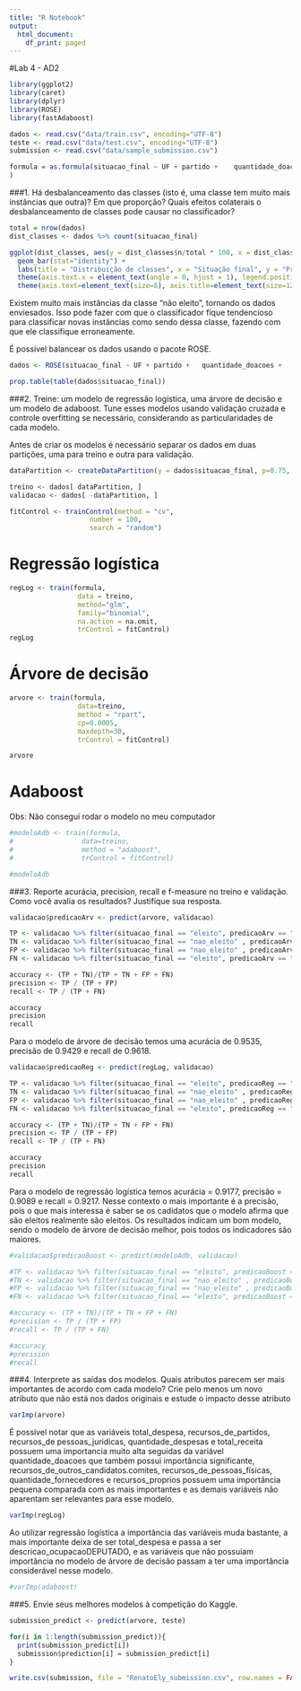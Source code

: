 ```yaml
---
title: "R Notebook"
output:
  html_document:
    df_print: paged
---
```


#Lab 4 - AD2

```r
library(ggplot2)
library(caret)
library(dplyr)
library(ROSE)
library(fastAdaboost)

dados <- read.csv("data/train.csv", encoding="UTF-8")
teste <- read.csv("data/test.csv", encoding="UTF-8")
submission <- read.csv("data/sample_submission.csv")
```

```r
formula = as.formula(situacao_final ~ UF + partido +	quantidade_doacoes +	quantidade_doadores +	total_receita	+	recursos_de_outros_candidatos.comites +	recursos_de_partidos + recursos_de_pessoas_físicas +	recursos_de_pessoas_juridicas +	recursos_proprios +	quantidade_despesas +	quantidade_fornecedores +	total_despesa +	sexo +	grau + estado_civil + descricao_ocupacao + descricao_cor_raca + despesa_max_campanha
)
```
###1. Há desbalanceamento das classes (isto é, uma classe tem muito mais instâncias que outra)? Em que proporção? Quais efeitos colaterais o desbalanceamento de classes pode causar no classificador?
```r
total = nrow(dados)
dist_classes <- dados %>% count(situacao_final)

ggplot(dist_classes, aes(y = dist_classes$n/total * 100, x = dist_classes$situacao_final))+
  geom_bar(stat="identity") +
  labs(title = "Distribuição de classes", x = "Situação final", y = "Proporção (%)") +
  theme(axis.text.x = element_text(angle = 0, hjust = 1), legend.position="none") +
  theme(axis.text=element_text(size=8), axis.title=element_text(size=12,face="bold"))
```

Existem muito mais instâncias da classe "não eleito", tornando os dados enviesados. Isso pode fazer com que o classificador fique tendencioso para classificar novas instâncias como sendo dessa classe, fazendo com que ele classifique erroneamente.

É possível balancear os dados usando o pacote ROSE.
```r
dados <- ROSE(situacao_final ~ UF + partido +	quantidade_doacoes +	quantidade_doadores +	total_receita	+	recursos_de_outros_candidatos.comites +	recursos_de_partidos + recursos_de_pessoas_físicas +	recursos_de_pessoas_juridicas +	recursos_proprios +	quantidade_despesas +	quantidade_fornecedores +	total_despesa +	sexo +	grau + estado_civil + descricao_ocupacao + descricao_cor_raca + despesa_max_campanha, data = dados, seed = 1)$data

prop.table(table(dados$situacao_final))
```


###2. Treine: um modelo de regressão logística, uma árvore de decisão e um modelo de adaboost. Tune esses modelos usando validação cruzada e controle overfitting se necessário, considerando as particularidades de cada modelo.

Antes de criar os modelos é necessário separar os dados em duas partições, uma para treino e outra para validação.
```r
dataPartition <- createDataPartition(y = dados$situacao_final, p=0.75, list=FALSE)

treino <- dados[ dataPartition, ]
validacao <- dados[ -dataPartition, ]

fitControl <- trainControl(method = "cv",
                    number = 100,
                    search = "random")
```

# Regressão logística
```r

regLog <- train(formula,
                 data = treino,
                 method="glm",
                 family="binomial",
                 na.action = na.omit,
                 trControl = fitControl)
regLog
```


# Árvore de decisão

```r
arvore <- train(formula,
                 data=treino,
                 method = "rpart",
                 cp=0.0005,
                 maxdepth=30,
                 trControl = fitControl)

arvore
```

# Adaboost
Obs: Não consegui rodar o modelo no meu computador

```r

#modeloAdb <- train(formula,
#                 data=treino,
#                 method = "adaboost",
#                 trControl = fitControl)

#modeloAdb

```

###3. Reporte acurácia, precision, recall e f-measure no treino e validação. Como você avalia os resultados? Justifique sua resposta.

```r
validacao$predicaoArv <- predict(arvore, validacao)

TP <- validacao %>% filter(situacao_final == "eleito", predicaoArv == "eleito") %>% nrow()
TN <- validacao %>% filter(situacao_final == "nao_eleito" , predicaoArv == "nao_eleito" ) %>% nrow()
FP <- validacao %>% filter(situacao_final == "nao_eleito" , predicaoArv == "eleito") %>% nrow() 
FN <- validacao %>% filter(situacao_final == "eleito", predicaoArv == "nao_eleito" ) %>% nrow()

accuracy <- (TP + TN)/(TP + TN + FP + FN) 
precision <- TP / (TP + FP)
recall <- TP / (TP + FN)

accuracy
precision
recall
```

Para o modelo de árvore de decisão temos uma acurácia de 0.9535, precisão de 0.9429 e recall de 0.9618.

```r
validacao$predicaoReg <- predict(regLog, validacao)

TP <- validacao %>% filter(situacao_final == "eleito", predicaoReg == "eleito") %>% nrow()
TN <- validacao %>% filter(situacao_final == "nao_eleito" , predicaoReg == "nao_eleito" ) %>% nrow()
FP <- validacao %>% filter(situacao_final == "nao_eleito" , predicaoReg == "eleito") %>% nrow() 
FN <- validacao %>% filter(situacao_final == "eleito", predicaoReg == "nao_eleito" ) %>% nrow()

accuracy <- (TP + TN)/(TP + TN + FP + FN) 
precision <- TP / (TP + FP)
recall <- TP / (TP + FN)

accuracy
precision
recall
```

Para o modelo de regressão logística temos acurácia = 0.9177, precisão =  0.9089 e recall = 0.9217. Nesse contexto o mais importante é a precisão, pois o que mais interessa é saber se os cadidatos que o modelo afirma que são eleitos realmente são eleitos. Os resultados indicam um bom modelo, sendo o modelo de árvore de decisão melhor, pois todos os indicadores são maiores.

```r

#validacao$predicaoBoost <- predict(modeloAdb, validacao)

#TP <- validacao %>% filter(situacao_final == "eleito", predicaoBoost == "eleito") %>% nrow()
#TN <- validacao %>% filter(situacao_final == "nao_eleito" , predicaoBoost == "nao_eleito" ) %>% nrow()
#FP <- validacao %>% filter(situacao_final == "nao_eleito" , predicaoBoost == "eleito") %>% nrow() 
#FN <- validacao %>% filter(situacao_final == "eleito", predicaoBoost == "nao_eleito" ) %>% nrow()

#accuracy <- (TP + TN)/(TP + TN + FP + FN) 
#precision <- TP / (TP + FP)
#recall <- TP / (TP + FN)

#accuracy
#precision
#recall
```

###4. Interprete as saídas dos modelos. Quais atributos parecem ser mais importantes de acordo com cada modelo? Crie pelo menos um novo atributo que não está nos dados originais e estude o impacto desse atributo

```r
varImp(arvore)

```

É possível notar que as variáveis total_despesa, recursos_de_partidos, recursos_de pessoas_juridicas, quantidade_despesas e total_receita possuem uma importancia muito alta seguidas da variável quantidade_doacoes que também possui importância significante, recursos_de_outros_candidatos.comites, recursos_de_pessoas_físicas, quantidade_fornecedores e recursos_proprios possuem uma importância pequena comparada com as mais importantes e as demais variáveis não aparentam ser relevantes para esse modelo.

```r
varImp(regLog)

```

Ao utilizar regressão logística a importância das variáveis muda bastante, a mais importante deixa de ser total_despesa e passa a ser descricao_ocupacaoDEPUTADO, e as variáveis que não possuiam importância no modelo de árvore de decisão passam a ter uma importância considerável nesse modelo.

```r
#varImp(adaboost)

```

###5. Envie seus melhores modelos à competição do Kaggle.

```r
submission_predict <- predict(arvore, teste)

for(i in 1:length(submission_predict)){
  print(submission_predict[i])
  submission$prediction[i] = submission_predict[i]
}

write.csv(submission, file = "RenatoEly_submission.csv", row.names = FALSE)
```